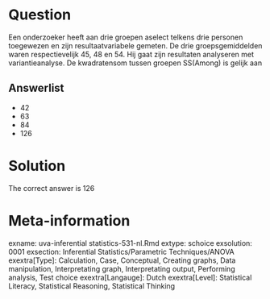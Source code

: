 Question
========

Een onderzoeker heeft aan drie groepen aselect telkens drie personen toegewezen en zijn resultaatvariabele gemeten. De drie groepsgemiddelden waren respectievelijk 45, 48 en 54. Hij gaat zijn resultaten analyseren met variantieanalyse. De kwadratensom tussen groepen SS(Among) is gelijk aan

Answerlist
----------
* 42
* 63
* 84
* 126

Solution
========

The correct answer is  126

Meta-information
================
exname: uva-inferential statistics-531-nl.Rmd
extype: schoice
exsolution: 0001
exsection: Inferential Statistics/Parametric Techniques/ANOVA
exextra[Type]: Calculation, Case, Conceptual, Creating graphs, Data manipulation, Interpretating graph, Interpretating output, Performing analysis, Test choice
exextra[Langauge]: Dutch
exextra[Level]: Statistical Literacy, Statistical Reasoning, Statistical Thinking
